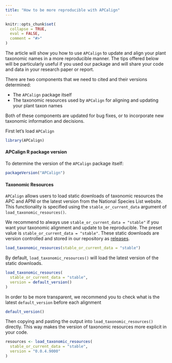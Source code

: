 ```yaml
---
title: "How to be more reproducible with APCalign"
---
```


```r
knitr::opts_chunk$set(
  collapse = TRUE,
  eval = FALSE,
  comment = "#>"
)
```

The article will show you how to use `APCalign` to update and align your plant taxonomic names in a more reproducible manner. The tips offered below will be particularly useful if you used our package and will share your code and data in your research paper or report. 

There are two components that we need to cited and their versions determined: 

- The `APCalign` package itself
- The taxonomic resources used by `APCalign` for aligning and updating your plant taxon names

Both of these components are updated for bug fixes, or to incorporate new taxonomic information and decisions. 

First let's load `APCalign`


```r
library(APCalign)
```

#### APCalign R package version

To determine the version of the `APCalign` package itself: 

```r
packageVersion("APCalign")
```

#### Taxonomic Resources

`APCalign` allows users to load static downloads of taxonomic resources the APC and APNI or the latest version from the National Species List website. This functionality is specified using the `stable_or_current_data` argument of `load_taxonomic_resources()`. 

We recommend to always use `stable_or_current_data = "stable"` if you want your taxonomic alignment and update to be reproducible. The preset value is `stable_or_current_data = "stable"`. These static downloads are version controlled and stored in our repository as [releases](https://github.com/traitecoevo/APCalign/releases). 

```r
load_taxonomic_resources(stable_or_current_data = "stable")
```

By default, `load_taxonomic_resources()` will load the latest version of the static downloads.

```r
load_taxonomic_resources(
  stable_or_current_data = "stable",
  version = default_version()
)
```

In order to be more transparent, we recommend you to check what is the latest `default_version` before each alignment

```r
default_version()
```

Then copying and pasting the output into `load_taxonomic_resources()` directly. This way makes the version of taxonomic resources more explicit in your code.

```r
resources <- load_taxonomic_resources(
  stable_or_current_data = "stable",
  version = "0.0.4.9000"
)
```



